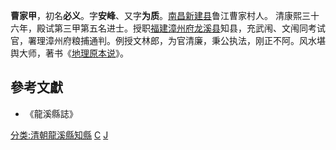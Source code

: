 '''曹家甲'''{{BD|1655年||1723年|catIdx=C}}，初名'''必义'''。字'''安峰'''、又字'''为质'''。[[南昌|南昌]][[新建县|新建县]]鲁江曹家村人。 清康熙三十六年，殿试第三甲第五名进士。授职[[福建|福建]][[漳州府|漳州府]][[龙溪县|龙溪县]]知县，充武闱、文闱同考试官，署理漳州府粮捕通判。例授文林郎，为官清廉，秉公执法，刚正不阿。风水堪舆大师，著书《[[地理原本说|地理原本说]]》。

==參考文獻==
*《龍溪縣誌》

{{康熙三十六年丁丑科殿试金榜}}
{{DEFAULTSORT:Cao曹}}
[[分类:清朝龍溪縣知縣|分类:清朝龍溪縣知縣]]
[[分类:新建人|C]]
[[分类:曹姓|J]]